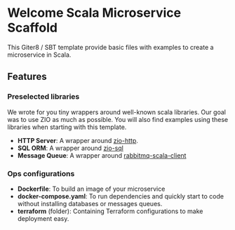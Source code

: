 # Welcome Scala Microservice Scaffold

This Giter8 / SBT template provide basic files with examples to create a microservice in Scala.

## Features

### Preselected libraries

We wrote for you tiny wrappers around well-known scala libraries. Our goal was to use ZIO as much as possible.
You will also find examples using these libraries when starting with this template.

- **HTTP Server**: A wrapper around [zio-http](https://zio.dev/zio-http/).
- **SQL ORM**: A wrapper around [zio-sql](https://zio.dev/zio-sql/)
- **Message Queue**: A wrapper around [rabbitmq-scala-client](https://github.com/avast/rabbitmq-scala-client)

### Ops configurations

- **Dockerfile**: To build an image of your microservice
- **docker-compose.yaml**: To run dependencies and quickly start to code without installing databases or messages queues.
- **terraform** (folder): Containing Terraform configurations to make deployment easy.
